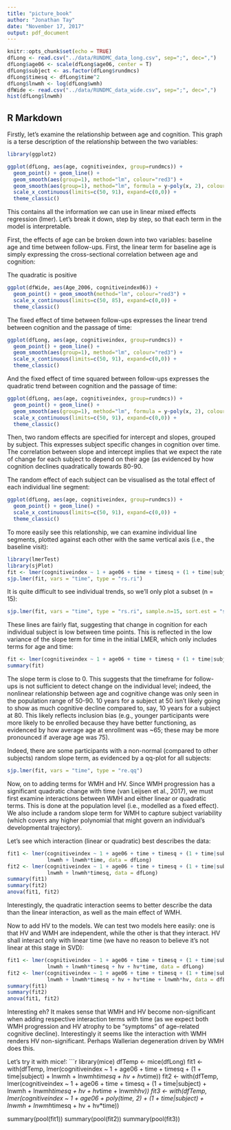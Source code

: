 ```yaml
---
title: "picture_book"
author: "Jonathan Tay"
date: "November 17, 2017"
output: pdf_document
---
```


```r
knitr::opts_chunk$set(echo = TRUE)
dfLong <- read.csv("../data/RUNDMC_data_long.csv", sep=";", dec=",")
dfLong$age06 <- scale(dfLong$age06, center = T)
dfLong$subject <- as.factor(dfLong$rundmcs)
dfLong$timesq <- dfLong$time^2
dfLong$lnwmh <- log(dfLong$wmh)
dfWide <- read.csv("../data/RUNDMC_data_wide.csv", sep=";", dec=",")
hist(dfLong$lnwmh)
```

## R Markdown

Firstly, let's examine the relationship between age and cognition. This graph is a terse description of the relationship between the two variables: 

```r
library(ggplot2)

ggplot(dfLong, aes(age, cognitiveindex, group=rundmcs)) +
  geom_point() + geom_line() +
  geom_smooth(aes(group=1), method="lm", colour="red3") +
  geom_smooth(aes(group=1), method="lm", formula = y~poly(x, 2), colour="royalblue2") +
  scale_x_continuous(limits=c(50, 91), expand=c(0,0)) + 
  theme_classic()
```

This contains all the information we can use in linear mixed effects regression (lmer). Let's break it down, step by step, so that each term in the model is interpretable.

First, the effects of age can be broken down into two variables: baseline age and time between follow-ups. First, the linear term for baseline age is simply expressing the cross-sectional correlation between age and cognition:

The quadratic is positive

```r
ggplot(dfWide, aes(Age_2006, cognitiveindex06)) + 
  geom_point() + geom_smooth(method="lm", colour="red3") +
  scale_x_continuous(limits=c(50, 85), expand=c(0,0)) + 
  theme_classic()
```

The fixed effect of time between follow-ups expresses the linear trend between cognition and the passage of time:

```r
ggplot(dfLong, aes(age, cognitiveindex, group=rundmcs)) +
  geom_point() + geom_line() +
  geom_smooth(aes(group=1), method="lm", colour="red3") +
  scale_x_continuous(limits=c(50, 91), expand=c(0,0)) + 
  theme_classic()
```

And the fixed effect of time squared between follow-ups expresses the quadratic trend between cognition and the passage of time: 

```r
ggplot(dfLong, aes(age, cognitiveindex, group=rundmcs)) +
  geom_point() + geom_line() +
  geom_smooth(aes(group=1), method="lm", formula = y~poly(x, 2), colour="royalblue2") +
  scale_x_continuous(limits=c(50, 91), expand=c(0,0)) + 
  theme_classic()
```

Then, two random effects are specified for intercept and slopes, grouped by
subject. This expresses subject specific changes in cognition over time. The
correlation between slope and intercept implies that we expect the rate of
change for each subject to depend on their age (as evidenced by how cognition
declines quadratically towards 80-90.

The random effect of each subject can be visualised as the total effect of each
individual line segment:

```r
ggplot(dfLong, aes(age, cognitiveindex, group=rundmcs)) +
  geom_point() + geom_line() +
  scale_x_continuous(limits=c(50, 91), expand=c(0,0)) + 
  theme_classic()
```

To more easily see this relationship, we can examine individual line segments, plotted against each other with the same vertical axis (i.e., the baseline visit):

```r
library(lmerTest)
library(sjPlot)
fit <- lmer(cognitiveindex ~ 1 + age06 + time + timesq + (1 + time|subject), data = dfLong)
sjp.lmer(fit, vars = "time", type = "rs.ri")
```

It is quite difficult to see individual trends, so we'll only plot a subset (n = 15):

```r
sjp.lmer(fit, vars = "time", type = "rs.ri", sample.n=15, sort.est = "sort.all")
```

These lines are fairly flat, suggesting that change in cognition for each individual subject is low between time points. This is reflected in the low variance of the slope term for time in the initial LMER, which only includes terms for age and time:

```r
fit <- lmer(cognitiveindex ~ 1 + age06 + time + timesq + (1 + time|subject), data = dfLong)
summary(fit)
```

The slope term is close to 0. This suggests that the timeframe for follow-ups is not sufficient to detect change on the individual level; indeed, the nonlinear relationship between age and cognitive change was only seen in the population range of 50-90. 10 years for a subject at 50 isn't likely going to show as much cognitive decline compared to, say, 10 years for a subject at 80. This likely reflects inclusion bias (e.g., younger participants were more likely to be enrolled because they have better functioning, as evidenced by how average age at enrollment was ~65; these may be more pronounced if average age was 75).

Indeed, there are some participants with a non-normal (compared to other subjects) random slope term, as evidenced by a qq-plot for all subjects:

```r
sjp.lmer(fit, vars = "time", type = "re.qq")
```

Now, on to adding terms for WMH and HV. Since WMH progression has a significant
quadratic change with time (van Leijsen et al., 2017), we must first examine
interactions between WMH and either linear or quadratic terms. This is done
at the population level (i.e., modelled as a fixed effect). We also include a
random slope term for WMH to capture subject variability (which covers any
higher polynomial that might govern an individual's developmental trajectory). 

Let's see which interaction (linear or quadratic) best describes the data:

```r
fit1 <- lmer(cognitiveindex ~ 1 + age06 + time + timesq + (1 + time|subject) +
             lnwmh + lnwmh*time, data = dfLong)
fit2 <- lmer(cognitiveindex ~ 1 + age06 + time + timesq + (1 + time|subject) + 
             lnwmh + lnwmh*timesq, data = dfLong)
summary(fit1)
summary(fit2)
anova(fit1, fit2)
```

Interestingly, the quadratic interaction seems to better describe the data than the linear interaction, as well as the main effect of WMH. 

Now to add HV to the models. We can test two models here easily: one is that HV and WMH are independent, while the other is that they interact. HV shall interact only with linear time (we have no reason to believe it's not linear at this stage in SVD):

```r
fit1 <- lmer(cognitiveindex ~ 1 + age06 + time + timesq + (1 + time|subject) +
             lnwmh + lnwmh*timesq + hv + hv*time, data = dfLong)
fit2 <- lmer(cognitiveindex ~ 1 + age06 + time + timesq + (1 + time|subject) + 
             lnwmh + lnwmh*timesq + hv + hv*time + lnwmh*hv, data = dfLong)
summary(fit1)
summary(fit2)
anova(fit1, fit2)
```

Interesting eh? It makes sense that WMH and HV become non-significant when adding respective interaction terms with time (as we expect both WMH progression and HV atrophy to be "symptoms" of age-related cognitive decline). Interestingly it seems like the interaction with WMH renders HV non-significant. Perhaps Wallerian degeneration driven by WMH does this.

Let's try it with mice!:
```r
library(mice)
dfTemp <- mice(dfLong)
fit1 <- with(dfTemp, lmer(cognitiveindex ~ 1 + age06 + time + timesq + (1 + time|subject) +
             lnwmh + lnwmh*timesq + hv + hv*time))
fit2 <- with(dfTemp, lmer(cognitiveindex ~ 1 + age06 + time + timesq + (1 + time|subject) + 
             lnwmh + lnwmh*timesq + hv + hv*time + lnwmh*hv))
fit3 <- with(dfTemp, lmer(cognitiveindex ~ 1 + age06 + poly(time, 2) + (1 + time|subject) +
             lnwmh + lnwmh*timesq + hv + hv*time))

summary(pool(fit1))
summary(pool(fit2))
summary(pool(fit3))
